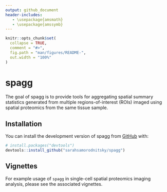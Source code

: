 ```yaml
---
output: github_document
header-includes:
   - \usepackage{amsmath}
   - \usepackage{amssymb}
---
```


<!-- README.md is generated from README.Rmd. Please edit that file -->

```r
knitr::opts_chunk$set(
  collapse = TRUE,
  comment = "#>",
  fig.path = "man/figures/README-",
  out.width = "100%"
)
```

# spagg

<!-- badges: start -->
<!-- badges: end -->

The goal of spagg is to provide tools for aggregating spatial summary statistics generated from
multiple regions-of-interest (ROIs) imaged using spatial proteomics from the same tissue sample. 

## Installation

You can install the development version of spagg from [GitHub](https://github.com/) with:

``` r
# install.packages("devtools")
devtools::install_github("sarahsamorodnitsky/spagg")
```

## Vignettes

For example usage of `spagg` in single-cell spatial proteomics imaging analysis, please see the associated vignettes.
